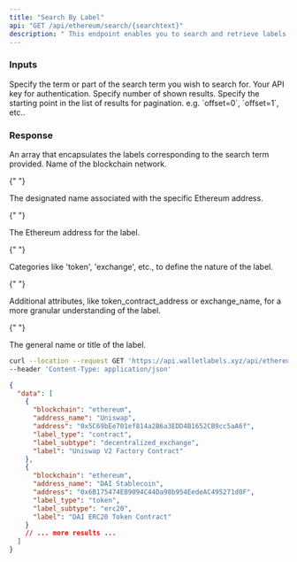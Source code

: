 ```yaml
---
title: "Search By Label"
api: "GET /api/ethereum/search/{searchtext}"
description: " This endpoint enables you to search and retrieve labels by a given search term. It's particularly useful for finding specific Ethereum accounts based on labels, types or subtypes."
---
```


### Inputs

<ParamField path="searchtext" type="string" required>
  Specify the term or part of the search term you wish to search for.
</ParamField>
<ParamField query="apikey" type="string" required>
  Your API key for authentication.
</ParamField>
<ParamField query="limit" type="string">
  Specify number of shown results.
</ParamField>
<ParamField query="offset" type="string">
  Specify the starting point in the list of results for pagination. 
  e.g. `offset=0`, `offset=1`, etc..
</ParamField>

### Response

<ResponseField name="data" type="array">
  An array that encapsulates the labels corresponding to the search term provided.

<Expandable title="Label Object">

<ResponseField name="blockchain" type="string">
  Name of the blockchain network.
</ResponseField>

{" "}

<ResponseField name="address_name" type="string">
  The designated name associated with the specific Ethereum address.
</ResponseField>

{" "}

<ResponseField name="address" type="string">
  The Ethereum address for the label.
</ResponseField>

{" "}

<ResponseField name="label_type" type="string">
  Categories like 'token', 'exchange', etc., to define the nature of the label.
</ResponseField>

{" "}

<ResponseField name="label_subtype" type="string">
  Additional attributes, like token_contract_address or exchange_name, for a
  more granular understanding of the label.
</ResponseField>

{" "}

<ResponseField name="label" type="string">
  The general name or title of the label.
</ResponseField>

  </Expandable>
</ResponseField>

<RequestExample>

```bash
curl --location --request GET 'https://api.walletlabels.xyz/api/ethereum/search/Uniswap?apikey=demo-api-key-x-00000' \
--header 'Content-Type: application/json'

```

</RequestExample>

<ResponseExample>

```json
{
  "data": [
    { 
      "blockchain": "ethereum",
      "address_name": "Uniswap",
      "address": "0x5C69bEe701ef814a2B6a3EDD4B1652CB9cc5aA6f",
      "label_type": "contract",
      "label_subtype": "decentralized_exchange",
      "label": "Uniswap V2 Factory Contract"
    },
    { 
      "blockchain": "ethereum",
      "address_name": "DAI Stablecoin",
      "address": "0x6B175474E89094C44Da98b954EedeAC495271d0F",
      "label_type": "token",
      "label_subtype": "erc20",
      "label": "DAI ERC20 Token Contract"
    }
    // ... more results ...
  ]
}
```

</ResponseExample>
